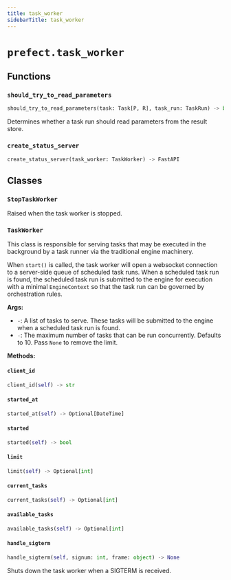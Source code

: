 ```yaml
---
title: task_worker
sidebarTitle: task_worker
---
```


# `prefect.task_worker`

## Functions

### `should_try_to_read_parameters` <sup><a href="https://github.com/prefecthq/prefect/blob/main/src/prefect/task_worker.py#L67" target="_blank"><Icon icon="github" size="14" /></a></sup>

```python
should_try_to_read_parameters(task: Task[P, R], task_run: TaskRun) -> bool
```


Determines whether a task run should read parameters from the result store.


### `create_status_server` <sup><a href="https://github.com/prefecthq/prefect/blob/main/src/prefect/task_worker.py#L410" target="_blank"><Icon icon="github" size="14" /></a></sup>

```python
create_status_server(task_worker: TaskWorker) -> FastAPI
```

## Classes

### `StopTaskWorker` <sup><a href="https://github.com/prefecthq/prefect/blob/main/src/prefect/task_worker.py#L61" target="_blank"><Icon icon="github" size="14" /></a></sup>


Raised when the task worker is stopped.


### `TaskWorker` <sup><a href="https://github.com/prefecthq/prefect/blob/main/src/prefect/task_worker.py#L79" target="_blank"><Icon icon="github" size="14" /></a></sup>


This class is responsible for serving tasks that may be executed in the background
by a task runner via the traditional engine machinery.

When `start()` is called, the task worker will open a websocket connection to a
server-side queue of scheduled task runs. When a scheduled task run is found, the
scheduled task run is submitted to the engine for execution with a minimal `EngineContext`
so that the task run can be governed by orchestration rules.

**Args:**
- `-`: A list of tasks to serve. These tasks will be submitted to the engine
when a scheduled task run is found.
- `-`: The maximum number of tasks that can be run concurrently. Defaults to 10.
Pass `None` to remove the limit.


**Methods:**

#### `client_id` <sup><a href="https://github.com/prefecthq/prefect/blob/main/src/prefect/task_worker.py#L140" target="_blank"><Icon icon="github" size="14" /></a></sup>

```python
client_id(self) -> str
```

#### `started_at` <sup><a href="https://github.com/prefecthq/prefect/blob/main/src/prefect/task_worker.py#L144" target="_blank"><Icon icon="github" size="14" /></a></sup>

```python
started_at(self) -> Optional[DateTime]
```

#### `started` <sup><a href="https://github.com/prefecthq/prefect/blob/main/src/prefect/task_worker.py#L148" target="_blank"><Icon icon="github" size="14" /></a></sup>

```python
started(self) -> bool
```

#### `limit` <sup><a href="https://github.com/prefecthq/prefect/blob/main/src/prefect/task_worker.py#L152" target="_blank"><Icon icon="github" size="14" /></a></sup>

```python
limit(self) -> Optional[int]
```

#### `current_tasks` <sup><a href="https://github.com/prefecthq/prefect/blob/main/src/prefect/task_worker.py#L156" target="_blank"><Icon icon="github" size="14" /></a></sup>

```python
current_tasks(self) -> Optional[int]
```

#### `available_tasks` <sup><a href="https://github.com/prefecthq/prefect/blob/main/src/prefect/task_worker.py#L164" target="_blank"><Icon icon="github" size="14" /></a></sup>

```python
available_tasks(self) -> Optional[int]
```

#### `handle_sigterm` <sup><a href="https://github.com/prefecthq/prefect/blob/main/src/prefect/task_worker.py#L167" target="_blank"><Icon icon="github" size="14" /></a></sup>

```python
handle_sigterm(self, signum: int, frame: object) -> None
```

Shuts down the task worker when a SIGTERM is received.


